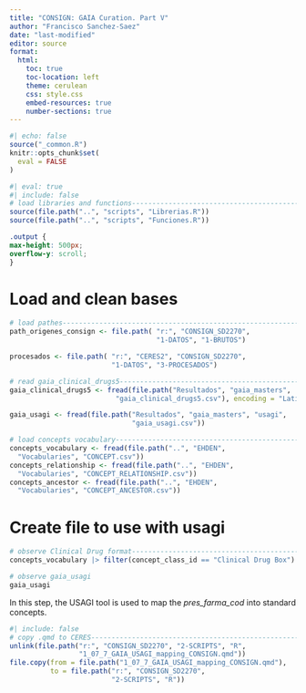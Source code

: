 ```yaml
---
title: "CONSIGN: GAIA Curation. Part V"
author: "Francisco Sanchez-Saez"
date: "last-modified" 
editor: source
format:
  html:
    toc: true
    toc-location: left
    theme: cerulean
    css: style.css
    embed-resources: true
    number-sections: true
---
```


```r
#| echo: false
source("_common.R")
knitr::opts_chunk$set(
  eval = FALSE
)

```

```r
#| eval: true
#| include: false
# load libraries and functions------------------------------------------------
source(file.path("..", "scripts", "Librerias.R"))
source(file.path("..", "scripts", "Funciones.R"))

```

```css
.output {
max-height: 500px;
overflow-y: scroll;
}
```

# Load and clean bases

```r
# load pathes----------------------------------------------------------------
path_origenes_consign <- file.path( "r:", "CONSIGN_SD2270", 
                                    "1-DATOS", "1-BRUTOS")

procesados <- file.path( "r:", "CERES2", "CONSIGN_SD2270", 
                         "1-DATOS", "3-PROCESADOS")

```

```r
# read gaia_clinical_drugs5--------------------------------------------------
gaia_clinical_drugs5 <- fread(file.path("Resultados", "gaia_masters",
                          "gaia_clinical_drugs5.csv"), encoding = "Latin-1")

gaia_usagi <- fread(file.path("Resultados", "gaia_masters", "usagi",
                              "gaia_usagi.csv"))

```

```r
# load concepts vocabulary---------------------------------------------------
concepts_vocabulary <- fread(file.path("..", "EHDEN",
  "Vocabularies", "CONCEPT.csv"))
concepts_relationship <- fread(file.path("..", "EHDEN",
  "Vocabularies", "CONCEPT_RELATIONSHIP.csv"))
concepts_ancestor <- fread(file.path("..", "EHDEN",
  "Vocabularies", "CONCEPT_ANCESTOR.csv"))

```

# Create file to use with usagi

```r
# observe Clinical Drug format-----------------------------------------------
concepts_vocabulary |> filter(concept_class_id == "Clinical Drug Box")

# observe gaia_usagi
gaia_usagi

```

In this step, the USAGI tool is used to map the *pres_farma_cod* into standard concepts.

```r
#| include: false
# copy .qmd to CERES---------------------------------------------------------
unlink(file.path("r:", "CONSIGN_SD2270", "2-SCRIPTS", "R",
                 "1_07_7_GAIA_USAGI_mapping_CONSIGN.qmd"))
file.copy(from = file.path("1_07_7_GAIA_USAGI_mapping_CONSIGN.qmd"),
          to = file.path("r:", "CONSIGN_SD2270",
                         "2-SCRIPTS", "R"))

```

<div class="tocify-extend-page" data-unique="tocify-extend-page" style="height: 0;"></div>

